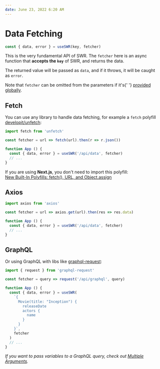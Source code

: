 ```yaml
---
date: June 23, 2022 6:20 AM
---
```


# Data Fetching

```js
const { data, error } = useSWR(key, fetcher)
```

This is the very fundamental API of SWR. The `fetcher` here is an async function that **accepts the `key`** of SWR, and returns the data.

The returned value will be passed as `data`, and if it throws, it will be caught as `error`.

<Callout emoji="💡">
  Note that <code>fetcher</code> can be omitted from the parameters if it's{' '}
  <Link href="/docs/global-configuration"><a href="/docs/global-configuration">provided globally</a></Link>.
</Callout>

## Fetch

You can use any library to handle data fetching, for example a `fetch` polyfill [developit/unfetch](https://github.com/developit/unfetch):

```js
import fetch from 'unfetch'

const fetcher = url => fetch(url).then(r => r.json())

function App () {
  const { data, error } = useSWR('/api/data', fetcher)
  // ...
}
```

<Callout emoji="💡">
  If you are using <strong>Next.js</strong>, you don't need to import this polyfill:<br/>
  <a target="_blank" rel="noreferrer" href="https://nextjs.org/blog/next-9-1-7#new-built-in-polyfills-fetch-url-and-objectassign">New Built-In Polyfills: fetch(), URL, and Object.assign</a>
</Callout>

## Axios

```js
import axios from 'axios'

const fetcher = url => axios.get(url).then(res => res.data)

function App () {
  const { data, error } = useSWR('/api/data', fetcher)
  // ...
}
```

## GraphQL

Or using GraphQL with libs like [graphql-request](https://github.com/prisma-labs/graphql-request):

```js
import { request } from 'graphql-request'

const fetcher = query => request('/api/graphql', query)

function App () {
  const { data, error } = useSWR(
    `{
      Movie(title: "Inception") {
        releaseDate
        actors {
          name
        }
      }
    }`,
    fetcher
  )
  // ...
}
```

_If you want to pass variables to a GraphQL query, check out [Multiple Arguments](/docs/arguments)._
